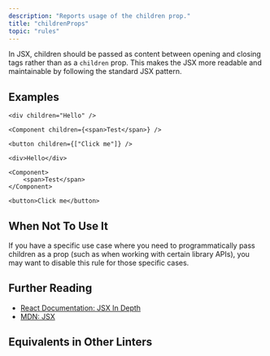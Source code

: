 ```yaml
---
description: "Reports usage of the children prop."
title: "childrenProps"
topic: "rules"
---
```



<RuleSummary plugin="jsx" rule="childrenProps" />

In JSX, children should be passed as content between opening and closing tags rather than as a `children` prop.
This makes the JSX more readable and maintainable by following the standard JSX pattern.

## Examples

<Tabs>
<TabItem label="❌ Incorrect">

```tsx
<div children="Hello" />
```

```tsx
<Component children={<span>Test</span>} />
```

```tsx
<button children={["Click me"]} />
```

</TabItem>
<TabItem label="✅ Correct">

```tsx
<div>Hello</div>
```

```tsx
<Component>
	<span>Test</span>
</Component>
```

```tsx
<button>Click me</button>
```

</TabItem>
</Tabs>

## When Not To Use It

If you have a specific use case where you need to programmatically pass children as a prop (such as when working with certain library APIs), you may want to disable this rule for those specific cases.

## Further Reading

- [React Documentation: JSX In Depth](https://react.dev/learn/writing-markup-with-jsx)
- [MDN: JSX](https://developer.mozilla.org/en-US/docs/Learn/Tools_and_testing/Client-side_JavaScript_frameworks/React_getting_started#jsx)

## Equivalents in Other Linters

<RuleEquivalents pluginId="jsx" ruleId="childrenProps" />
